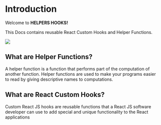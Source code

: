 # Introduction

Welcome to **HELPERS HOOKS!**

This Docs contains reusable React Custom Hooks and Helper Functions.

[![](/og.webp)](/#)

## What are Helper Functions?

A helper function is a function that performs part of the computation of another function. Helper functions are used to make your programs easier to read by giving descriptive names to computations.

## What are React Custom Hooks?

Custom React JS hooks are reusable functions that a React JS software developer can use to add special and unique functionality to the React applications
